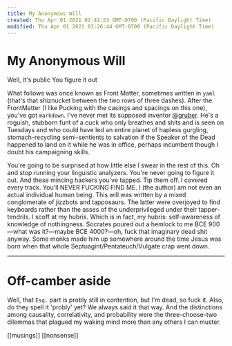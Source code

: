 ```yaml
---
title: My Anonymous Will
created: Thu Apr 01 2021 02:41:53 GMT-0700 (Pacific Daylight Time)
modified: Thu Apr 01 2021 03:26:44 GMT-0700 (Pacific Daylight Time)
---
```

# My Anonymous Will

Well, it's public
You figure it out

What follows was once known as Front Matter, sometimes written in `yaml` (that's that shiznucket between the two rows of three dashes). After the FrontMatter (I like Pucking with the casings and spacings on this one), you've got `markdown`. I've never met its supposed inventor [@gruber](https://twitter.com/gruber). He's a roguish, stubborn funt of a cuck who only breathes and shits and is seen on Tuesdays and who could have led an entire planet of hapless gurgling, stomach-recycling semi-sentients to salvation if the Speaker of the Dead happened to land on it while he was in office, perhaps incumbent though I doubt his campaigning skills.

You're going to be surprised at how little else I swear in the rest of this. Oh and stop running your linguistic analyzers. You're never going to figure it out. And these mincing hackers you've tapped. Tip them off. I covered every track. You'll NEVER FUCKING FIND ME. I (the author) am not even an actual individual human being. This will was written by a mixed conglomerate of jizzbots and tapposaurs. The latter were overjoyed to find keyboards rather than the asses of the underprivileged under their tapper-tendrils. I scoff at my hubris. Which is in fact, my hubris: self-awareness of knowledge of nothingness. Socrates poured out a hemlock to me BCE 900—what was it?—maybe BCE 4000?—oh, fuck that imaginary dead shit anyway. Some monks made him up somewhere around the time Jesus was born when that whole Septuagint/Pentateuch/Vulgate crap went down.

---

# Off-camber aside

Well, that `Esq.` part is probly still in contention, but I'm dead, so fuck it. Also, do they spell it 'probly' yet? We always said it that way. And the distinctions among causality, correlativity, and probability were the three-choose-two dilemmas that plagued my waking mind more than any others I can muster.

[[musings]] [[nonsense]]
